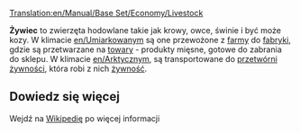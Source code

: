 [[Translation:en/Manual/Base Set/Economy/Livestock]]

{{pl/Ładunek|name=Żywiec
|image=Livestock.png
|produced=[[pl/Manual/Base Set/Economy/Farma|Farma]]
|accepted=[[pl/Manual/Base Set/Economy/Fabryka|Fabryka]] (Umiarkowany), <br/>[[pl/Manual/Base Set/Economy/Przetwórnia żywności|Przetwórnia żywności]] (Arktyczny)
}}

'''Żywiec''' to zwierzęta hodowlane takie jak krowy, owce, świnie i być może kozy. W klimacie [[en/Umiarkowany]]m są one przewożone z [[pl/Manual/Base Set/Economy/Farma|farmy]] do [[pl/Manual/Base Set/Economy/Fabryka|fabryki]], gdzie są przetwarzane na [[pl/Manual/Base Set/Economy/Towary|towary]] - produkty mięsne, gotowe do zabrania do sklepu. W klimacie [[en/Arktyczny]]m, są transportowane do [[pl/Manual/Base Set/Economy/Przetwórnia żywności|przetwórni żywności]], która robi z nich [[pl/Manual/Base Set/Economy/Żywność|żywność]].


==Dowiedz się więcej==
Wejdź na [https://pl.wikipedia.org/wiki/Zwierz%C4%99ta_gospodarskie Wikipedię] po więcej informacji

{{pl/Navbox Ładunek}}